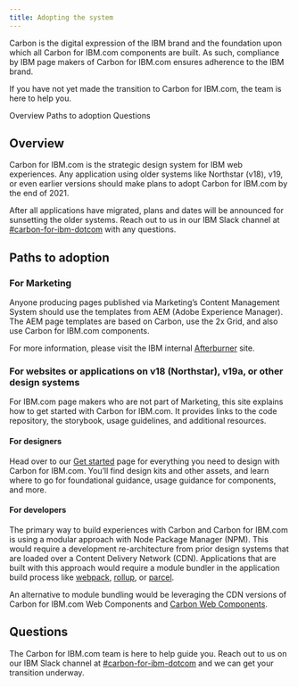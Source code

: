 ```yaml
---
title: Adopting the system
---
```



<PageDescription>

Carbon is the digital expression of the IBM brand and the foundation upon which all Carbon for IBM.com components are built. As such, compliance by IBM page makers of Carbon for IBM.com ensures adherence to the IBM brand.

If you have not yet made the transition to Carbon for IBM.com, the team is here to help you.

</PageDescription>

<AnchorLinks>

<AnchorLink>Overview</AnchorLink>
<AnchorLink>Paths to adoption</AnchorLink>
<AnchorLink>Questions</AnchorLink>

</AnchorLinks>

## Overview

Carbon for IBM.com is the strategic design system for IBM web experiences. Any application using older systems like Northstar (v18), v19, or even earlier versions should make plans to adopt Carbon for IBM.com by the end of 2021.

After all applications have migrated, plans and dates will be announced for sunsetting the older systems. Reach out to us in our IBM Slack channel at [#carbon-for-ibm-dotcom](https://ibm-studios.slack.com/archives/C2PLX8GQ6) with any questions.

## Paths to adoption

### For Marketing

Anyone producing pages published via Marketing’s Content Management System should use the templates from AEM (Adobe Experience Manager). The AEM page templates are based on Carbon, use the 2x Grid, and also use Carbon for IBM.com components.

For more information, please visit the IBM internal [Afterburner](https://w3.ibm.com/w3publisher/adobe/platforms/content-management) site.

### For websites or applications on v18 (Northstar), v19a, or other design systems

For IBM.com page makers who are not part of Marketing, this site explains how to get started with Carbon for IBM.com. It provides links to the code repository, the storybook, usage guidelines, and additional resources.

#### For designers

Head over to our [Get started](../../designing/) page for everything you need to design with Carbon for IBM.com. You’ll find design kits and other assets, and learn where to go for foundational guidance, usage guidance for components, and more.

#### For developers

The primary way to build experiences with Carbon and Carbon for IBM.com is using a modular approach with Node Package Manager (NPM). This would require a development re-architecture from prior design systems that are loaded over a Content Delivery Network (CDN). Applications that are built with this approach would require a module bundler in the application build process like [webpack](https://webpack.github.io/), [rollup](https://rollupjs.org/), or [parcel](https://parceljs.org/).

An alternative to module bundling would be leveraging the CDN versions of <Link to="/developing/frameworks/web-components">Carbon for IBM.com Web Components</Link> and [Carbon Web Components](https://www.carbondesignsystem.com/developing/frameworks/web-components/).

## Questions

The Carbon for IBM.com team is here to help guide you. Reach out to us on our IBM Slack channel at
[#carbon-for-ibm-dotcom](https://ibm-studios.slack.com/archives/C2PLX8GQ6) and we can get your transition underway.
